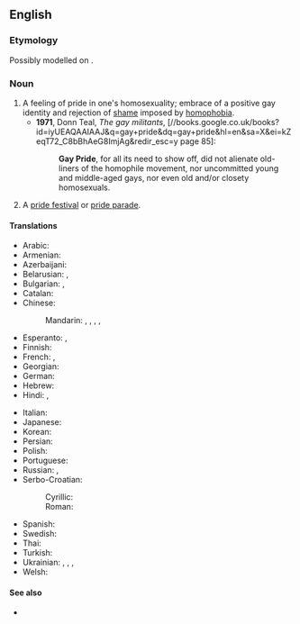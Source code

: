 ==English==
{{wikipedia}}

===Etymology===
Possibly modelled on {{m|en|black pride}}.

===Noun===
{{en-noun|-}}

# A feeling of pride in one's homosexuality; embrace of a positive gay identity and rejection of [[shame]] imposed by [[homophobia]].
#* '''1971''', Donn Teal, ''The gay militants'', [//books.google.co.uk/books?id=iyUEAQAAIAAJ&q=gay+pride&dq=gay+pride&hl=en&sa=X&ei=kZeqT72_C8bBhAeG8ImjAg&redir_esc=y page 85]:
#*: '''Gay Pride''', for all its need to show off, did not alienate old-liners of the homophile movement, nor uncommitted young and middle-aged gays, nor even old and/or closety homosexuals.
# A [[pride festival]] or [[pride parade]].
#: {{ux|en|My first '''gay pride''' was in 1998 and I've been to every one since.}}

====Translations====
{{trans-top|a feeling of pride in one's homosexuality}}
* Arabic: {{t|ar|فَخْر مِثْلِيِّين|m}}
* Armenian: {{t|hy|գեյ փրայդ}}
* Azerbaijani: {{t|az|gey prayd}}
* Belarusian: {{t|be|гей-пра́йд|m}}, {{t|be|гей-пара́д|m}}
* Bulgarian: {{t|bg|гей го́рдост|f}}, {{t|bg|гей пра́йд|m}}
* Catalan: {{t|ca|orgull gai|m}}
* Chinese:
*: Mandarin: {{t|cmn|同志驕傲}}, {{t|cmn|同志骄傲|tr=tóngzhì jiao'ào}}, {{t|cmn|同性戀自豪}}, {{t|cmn|同性恋自豪|tr=tóngxìngliàn zìháo}}, {{t|cmn|同志自豪|tr=tóngzhì zìháo}}
* Esperanto: {{t|eo|gejfiero}}, {{t|eo|gejfiereco}}
* Finnish: {{t+|fi|pride}}
* French: {{t|fr|Gay Pride|m}}, {{t|fr|Fierté Gaie|f}}
* Georgian: {{t|ka|გეი პრაიდი}}
* German: {{t|de|Gay Pride}}
* Hebrew: {{t+|he|גַּאֲוָה|f|tr=ga'avá}}
* Hindi: {{t|hi|गे प्राइड|m}}, {{t|hi|गे गर्व|m}}
{{trans-mid}}
* Italian: {{t-needed|it}}
* Japanese: {{t|ja|ゲイ・プライド|tr=gei-puraido}}
* Korean: {{t|ko|게이 프라이드}}
* Persian: {{t|fa|افتخار به همجنسگرایی|tr=eftexâr be ham-jens-garâyi}}
* Polish: {{t|pl|gay pride|m}}
* Portuguese: {{t|pt|orgulho gay|m}}
* Russian: {{t+|ru|гей-пра́йд|m}}, {{t+|ru|гей-пара́д|m}}
* Serbo-Croatian:
*: Cyrillic: {{t|sh|ге̑ј по̀нос|m}}
*: Roman: {{t|sh|gȇj pònos|m}}
* Spanish: {{t|es|orgullo gay|m}}
* Swedish: {{t+|sv|pride|c}}
* Thai: {{t|th|เกย์ไพรด์}}
* Turkish: {{t|tr|Gey Onur Günü}}
* Ukrainian: {{t|uk|ґей-пра́йд|m}}, {{t|uk|гей-пра́йд|m}}, {{t|uk|ґей-пара́д|m}}, {{t|uk|гей-пара́д|m}}
* Welsh: {{t+|cy|balchder hoyw|m}}
{{trans-bottom}}

====See also====
* {{l|en|pride parade}}